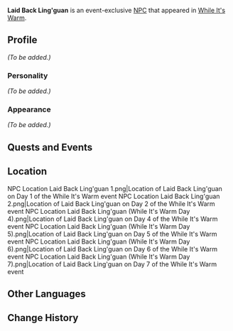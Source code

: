 {{Meta
<!-- REMOVE THIS TEMPLATE AFTER ADDING MISSING INFO -->
|missing_NPC_profile  = yes
}}
{{Character Infobox
|image            = NPC Laid Back Ling'guan.png
|realname         = Ling'guan
|region           = Liyue
|type             = Event NPC
}}
'''Laid Back Ling'guan''' is an event-exclusive [[NPC]] that appeared in [[While It's Warm]].

==Profile==
<!-- detailed story/lore information goes here -->
''(To be added.)''

===Personality===
''(To be added.)''

===Appearance===
''(To be added.)''

==Quests and Events==
{{Quests and Events}}

==Location==
<gallery>
NPC Location Laid Back Ling'guan 1.png|Location of Laid Back Ling'guan on Day 1 of the While It's Warm event
NPC Location Laid Back Ling'guan 2.png|Location of Laid Back Ling'guan on Day 2 of the While It's Warm event
NPC Location Laid Back Ling'guan (While It's Warm Day 4).png|Location of Laid Back Ling'guan on Day 4 of the While It's Warm event
NPC Location Laid Back Ling'guan (While It's Warm Day 5).png|Location of Laid Back Ling'guan on Day 5 of the While It's Warm event
NPC Location Laid Back Ling'guan (While It's Warm Day 6).png|Location of Laid Back Ling'guan on Day 6 of the While It's Warm event
NPC Location Laid Back Ling'guan (While It's Warm Day 7).png|Location of Laid Back Ling'guan on Day 7 of the While It's Warm event
</gallery>

==Other Languages==
{{Other Languages|default_hidden = 1
|en      = Laid Back Ling'guan
|zhs     = 随缘的铃官
|zhs_rm  = Suíyuán de Líng'guān
|zht     = 隨緣的鈴官
|zht_rm  = Suíyuán de Líng'guān
|ja      = 縁任せの鈴官
|ja_rm   = En Makase no Reikan{{Assumed}}
|ko      = 운명의 영주
|ko_rm   = Unmyeong-ui Yeongju
|es      = La Despreocupada Linguan
|fr      = Ling'guan
|ru      = Расслабленная Лин Гуань
|th      = Ling'guan ผู้ปล่อยวาง
|vi      = Ling'guan Tuỳ Duyên
|de      = Lässige Lingguan
|id      = Laid Back Ling'guan
|pt      = Ling'guan Relaxada
}}

==Change History==
{{Change History|1.1}}